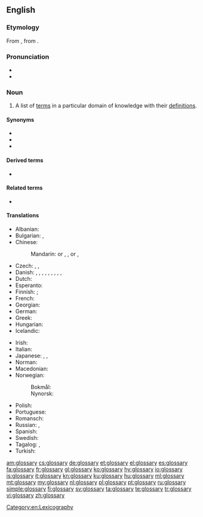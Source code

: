 {{selfref|There is a '''[[Appendix:Glossary|Glossary of terms]]''' used in Wiktionary. See also Wiktionary's [[:Category:Glossaries by language]]}}
==English==
{{wikipedia}}

===Etymology===
From {{etyl|la|en}} {{m|la|glossārium}}, from {{etyl|grc|en}} {{m|grc|γλῶσσα||tongue}}.

===Pronunciation===
* {{IPA|/ˈɡlɒsəɹi/|lang=en}}
* {{audio|en-us-glossary.ogg|Audio (US)|lang=en}}

===Noun===
{{en-noun|glossaries}}

# A list of [[term]]s in a particular domain of knowledge with their [[definition]]s.

====Synonyms====
* {{l|en|clavis}}
* {{l|en|idioticon}}
* {{l|en|vocabulary}}

====Derived terms====
* {{l|en|bilingual glossary}}

====Related terms====
* {{l|en|gloss}}

====Translations====
{{trans-top|list of words with their definitions}}
* Albanian: {{t|sq|fjalorth‎|m}}
* Bulgarian: {{t+|bg|речник|m|sc=Cyrl}}, {{t|bg|речниково гнездо|n|sc=Cyrl}}
* Chinese:
*: Mandarin: {{t|cmn|詞匯表|sc=Hani}} or {{t|cmn|詞彙表|sc=Hani}}, {{t|cmn|词汇表|tr=cíhuìbiǎo|sc=Hani}}, {{t+|cmn|詞匯|sc=Hani}} or {{t+|cmn|詞彙|sc=Hani}}, {{t+|cmn|词汇|tr=cíhuì|sc=Hani}}
* Czech: {{t|cs|slovník pojmů|m}}, {{t|cs|slovníček pojmů|m}}, {{t|cs|glosář|m}}
* Danish: {{t|da|glosar}}, {{t|da|glossar}}, {{t|da|glosarium}}, {{t|da|glossarium}}, {{t|da|glosebog}}, {{t|da|ordliste}}, {{t|da|termliste}}, {{t|da|gloseliste}}, {{t|da|glossehæfte}},
* Dutch: {{t+|nl|glossarium|n}}
* Esperanto: {{t|eo|glosaro}}
* Finnish: {{t+|fi|sanasto}}; {{t|fi|asiasanasto}}
* French: {{t+|fr|glossaire}}
* Georgian: {{t|ka|გლოსარიუმი}}
* German: {{t+|de|Glossar|n}}
* Greek: {{t+|el|γλωσσάριο|n}}
* Hungarian: {{t+|hu|szójegyzék}}
* Icelandic: {{t+|is|orðasafn|n}}
{{trans-mid}}
* Irish: {{t|ga|foclóirín|m}}
* Italian: {{t+|it|glossario|m}}
* Japanese: {{t|ja|用語集|tr=ようごしゅう, yōgoshū|sc=Jpan}}, {{t+|ja|語彙|tr=ごい, goi|sc=Jpan}}, {{t|ja|グロッサリー|tr=gurossarī|sc=Jpan}}
* Norman: {{t|nrf|glossaithe|m}}
* Macedonian: {{t|mk|поимник|m|tr=póimnik}}
* Norwegian: {{t|no|glossar|n}}
*: Bokmål: {{t|nb|ordliste|m|f}}
*: Nynorsk: {{t|nn|ordliste|f}}
* Polish: {{t|pl|glosariusz|m}}
* Portuguese: {{t+|pt|glossário|m}}
* Romansch: {{t|rm|glossari|m}}
* Russian: {{t+|ru|глосса́рий|m}}, {{t+|ru|слова́рь|m}}
* Spanish: {{t+|es|glosario|m}}
* Swedish: {{t+|sv|ordförklaring}}
* Tagalog: {{t|tl|talaturingan}}, {{t+|tl|talahuluganan}}
* Turkish: {{t+|tr|lügatçe}}
{{trans-bottom}}

[[Category:en:Lexicography]]

[[am:glossary]]
[[cs:glossary]]
[[de:glossary]]
[[et:glossary]]
[[el:glossary]]
[[es:glossary]]
[[fa:glossary]]
[[fr:glossary]]
[[gl:glossary]]
[[ko:glossary]]
[[hy:glossary]]
[[io:glossary]]
[[is:glossary]]
[[it:glossary]]
[[kn:glossary]]
[[ku:glossary]]
[[hu:glossary]]
[[ml:glossary]]
[[mt:glossary]]
[[my:glossary]]
[[nl:glossary]]
[[pl:glossary]]
[[pt:glossary]]
[[ru:glossary]]
[[simple:glossary]]
[[fi:glossary]]
[[sv:glossary]]
[[ta:glossary]]
[[te:glossary]]
[[tr:glossary]]
[[vi:glossary]]
[[zh:glossary]]